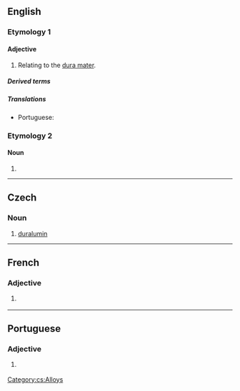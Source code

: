 {{also|Durał}}
==English==

===Etymology 1===
{{suffix|en|dura|al}}

====Adjective====
{{en-adj|-}}

# {{lb|en|anatomy}} Relating to the [[dura mater]].

=====Derived terms=====
{{der2|en
|subdural
|extradural
|transdural
|intradural
|peridural
|postdural}}

=====Translations=====
{{trans-top|relating to the dura mater}}
* Portuguese: {{t|pt|dural}}
{{trans-mid}}
{{trans-bottom}}

===Etymology 2===

====Noun====
{{en-noun|-}}

# {{synonym of|en|duralumin}}

----

==Czech==

===Noun===
{{cs-noun|g=m}}

# [[duralumin]]

[[Category:cs:Alloys]]

----

==French==

===Adjective===
{{fr-adj}}

# {{lb|fr|anatomy}} {{l|en|dural}}

----

==Portuguese==

===Adjective===
{{pt-adj|dura|l}}

# {{lb|pt|anatomy}} {{l|en|dural}} {{gloss|relating to the dura mater}}